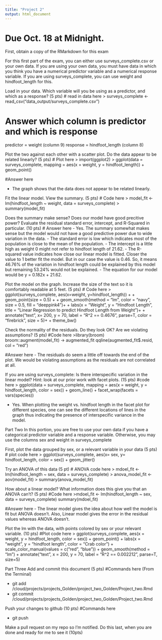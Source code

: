 ```yaml
---
title: "Project 2"
output: html_document
---
```


# Due Oct. 18 at Midnight.

First, obtain a copy of the RMarkdown for this exam

For this first part of the exam, you can either use surveys_complete.csv or your own data. If you are using your own data, you must have data in which you think you have a numerical predictor variable and a numerical response variable. If you are using surveys_complete, you can use weight and hindfoot_length for this.

Load in your data. Which variable will you be using as a predictor, and which as a response? (5 pts)
# read in data here
> surveys_complete <- read_csv("data_output/surveys_complete.csv")

# Answer which column is predictor and which is response
predictor = weight (column 9)
response = hindfoot_length (column 8)

Plot the two against each other with a scatter plot. Do the data appear to be related linearly? (5 pts)
# Plot here
> import(ggplot2)
> ggplot(data = surveys_complete, mapping = aes(x = weight, y = hindfoot_length)) +
    geom_point()

#Answer here

- The graph shows that the data does not appear to be related linearly. 

Fit the linear model. View the summary. (5 pts)
# Code here
 > model_fit <- lm(hindfoot_length ~ weight, data = surveys_complete)
 > summary(model_fit)

Does the summary make sense? Does our model have good precitive power? Evaluate the residual standard error, intercept, and R-Squared in particular. (10 pts)
# Answer here
- Yes. The summary somewhat makes sense but the model would not have a good predictive power due to wide variation in the data. 
- The standard error is low which indicates most of the population is close to the mean of the population. 
- The intercept is a little high as weight 0 might not refer to hindfoot length of 21.62.
- The R-squared value indicates how close our linear model is fitted. Closer the value to 1 better fit the model. But in our case the value is 0.46. So, it means 46.76% of the variation in hindfoot length could be explained by this model but remaining 53.24% would not be explained. 
- The equation for our model would be y = 0.182x + 21.62. 

Plot the model on the graph. Increase the size of the text so it is comfortably readable at 5 feet. (5 pts)
# Code here
> ggplot(surveys_complete, aes(x=weight, y=hindfoot_length)) +
+ geom_point(size = 0.5) +
+ geom_smooth(method = "lm", color = "navy", size = 0.5, fill = "deeppink4")+
+ labs(x = "Weight", y = "Hindfoot Length", title = "Linear Regression to predict Hindfoot Length from Weight")+
+ annotate("text", x= 200, y = 70, label = "R^2 == 0.4676", parse=T, color = "firebrick", size = 5)+
+ theme_bw()

Check the normality of the residuals. Do they look OK? Are we violating assumptions? (5 pts)
#Code here
>library(broom)
broom::augment(model_fit) -> augmented_fit 
qqline(augmented_fit$.resid, col = "red")

#Answer here
- The residuals do seem a little off towards the end of the plot. We would be violating assumptions as the residuals are not correlated at all. 

If you are using surveys_complete: Is there interspecific variation in the linear model? Hint: look at our prior work with facet plots. (15 pts)
#code here
> ggplot(data = surveys_complete, mapping = aes(x = weight, y = hindfoot_length, color = sex)) +
     geom_line() +
     facet_wrap(facets =  vars(species))

- Yes. When plotting the weight vs. hindfoot length in the facet plot for different species, one can see the different locations of lines in the graph thus indicating the presence of interspecific variance in the model. 

Part Two
In this portion, you are free to use your own data if you have a categorical predictor variable and a response variable. Otherwise, you may use the columns sex and weight in surveys_complete

First, plot the data grouped by sex, or a relevant variable in your data (5 pts)
# plot code here
> ggplot(surveys_complete, aes(x= sex, y= hindfoot_length, color = sex)) + geom_jitter()

Try an ANOVA of this data (5 pt)
# ANOVA code here
> mdoel_fit <- lm(hindfoot_length ~ sex, data = surveys_complete)
> anova_model_fit <- aov(model_fit)
> summary(anova_model_fit)

How about a linear model? What information does this give you that an ANOVA can’t? (5 pts)
#Code here
>mdoel_fit <- lm(hindfoot_length ~ sex, data = surveys_complete)
summary(mdoel_fit)

#Answer here
- The linear model gives the idea about how well the model is fit but ANOVA doesn't. Also, Linear model gives the error in the residual values whereas ANOVA doesn't. 

Plot the lm with the data, with points colored by sex or your relevant variable. (10 pts)
#Plot code here
> ggplot(surveys_complete, aes(x = weight, y = hindfoot_length, color = sex)) +
    geom_point() +
    labs(x = "weight",
         y = "hindfoot length",
         color = "Crab color") +
    scale_color_manual(values = c("red", "blue")) +
    geom_smooth(method = "lm") +
    annotate("text", x = 200, y = 70, label = "R^2 == 0.002212", parse=T, size=5)
    
Part Three
Add and commit this document (5 pts)
#Commands here (From the Terminal)

- git add /cloud/projects/projects_Golden/project_two_Golden/Project_two.Rmd
- git commit /cloud/projects/projects_Golden/project_two_Golden/Project_two.Rmd

Push your changes to github (10 pts)
#Commands here

- git push 

Make a pull request on my repo so I’m notified. Do this last, when you are done and ready for me to see it (10pts)

